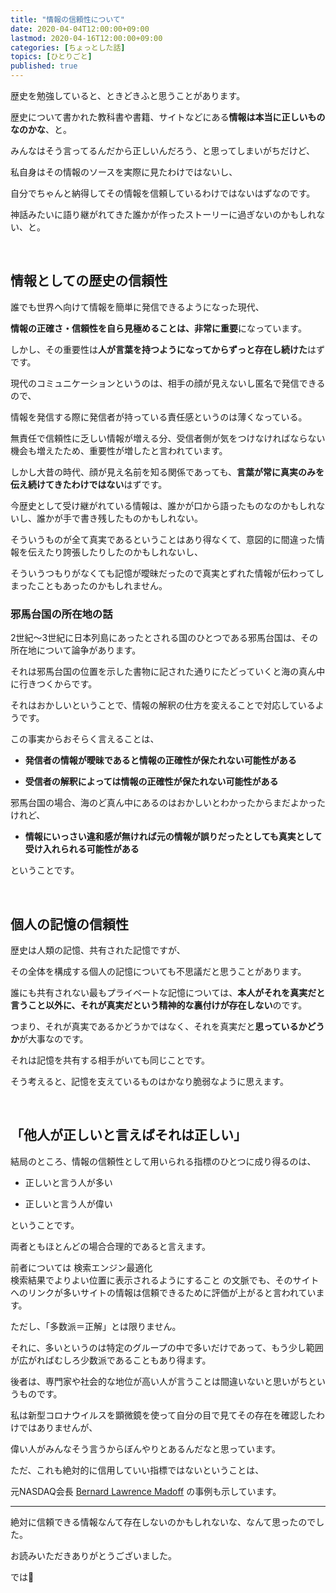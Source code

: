 ```yaml
---
title: "情報の信頼性について"
date: 2020-04-04T12:00:00+09:00
lastmod: 2020-04-16T12:00:00+09:00
categories: [ちょっとした話]
topics: [ひとりごと]
published: true
---
```


歴史を勉強していると、ときどきふと思うことがあります。

歴史について書かれた教科書や書籍、サイトなどにある**情報は本当に正しいものなのかな**、と。

みんなはそう言ってるんだから正しいんだろう、と思ってしまいがちだけど、

私自身はその情報のソースを実際に見たわけではないし、

<!--more-->

自分でちゃんと納得してその情報を信頼しているわけではないはずなのです。

神話みたいに語り継がれてきた誰かが作ったストーリーに過ぎないのかもしれない、と。

<br/>

## 情報としての歴史の信頼性

誰でも世界へ向けて情報を簡単に発信できるようになった現代、

**情報の正確さ・信頼性を自ら見極めることは、非常に重要**になっています。

しかし、その重要性は**人が言葉を持つようになってからずっと存在し続けた**はずです。

現代のコミュニケーションというのは、相手の顔が見えないし匿名で発信できるので、

情報を発信する際に発信者が持っている責任感というのは薄くなっている。

無責任で信頼性に乏しい情報が増える分、受信者側が気をつけなければならない機会も増えたため、重要性が増したと言われています。

しかし大昔の時代、顔が見え名前を知る関係であっても、**言葉が常に真実のみを伝え続けてきたわけではない**はずです。

今歴史として受け継がれている情報は、誰かが口から語ったものなのかもしれないし、誰かが手で書き残したものかもしれない。

そういうものが全て真実であるということはあり得なくて、意図的に間違った情報を伝えたり誇張したりしたのかもしれないし、

そういうつもりがなくても記憶が曖昧だったので真実とずれた情報が伝わってしまったこともあったのかもしれません。

### 邪馬台国の所在地の話

2世紀～3世紀に日本列島にあったとされる国のひとつである邪馬台国は、その所在地について論争があります。

それは邪馬台国の位置を示した書物に記された通りにたどっていくと海の真ん中に行きつくからです。

それはおかしいということで、情報の解釈の仕方を変えることで対応しているようです。

この事実からおそらく言えることは、

- **発信者の情報が曖昧であると情報の正確性が保たれない可能性がある**

- **受信者の解釈によっては情報の正確性が保たれない可能性がある**

邪馬台国の場合、海のど真ん中にあるのはおかしいとわかったからまだよかったけれど、

- **情報にいっさい違和感が無ければ元の情報が誤りだったとしても真実として受け入れられる可能性がある**

ということです。 


<br/>

## 個人の記憶の信頼性

歴史は人類の記憶、共有された記憶ですが、

その全体を構成する個人の記憶についても不思議だと思うことがあります。

誰にも共有されない最もプライベートな記憶については、**本人がそれを真実だと言うこと以外に、それが真実だという精神的な裏付けが存在しない**のです。

つまり、それが真実であるかどうかではなく、それを真実だと**思っているかどうか**が大事なのです。

それは記憶を共有する相手がいても同じことです。

そう考えると、記憶を支えているものはかなり脆弱なように思えます。

<relpos link="saiban-shikojikken" />

<br/>

## 「他人が正しいと言えばそれは正しい」

結局のところ、情報の信頼性として用いられる指標のひとつに成り得るのは、

- 正しいと言う人が多い

- 正しいと言う人が偉い

ということです。

両者ともほとんどの場合合理的であると言えます。

前者については
<tltp label="SEO対策">検索エンジン最適化<br/>検索結果でよりよい位置に表示されるようにすること</tltp>
の文脈でも、そのサイトへのリンクが多いサイトの情報は信頼できるために評価が上がると言われています。

ただし、「多数派＝正解」とは限りません。

それに、多いというのは特定のグループの中で多いだけであって、もう少し範囲が広がればむしろ少数派であることもあり得ます。

後者は、専門家や社会的な地位が高い人が言うことは間違いないと思いがちというものです。

私は新型コロナウイルスを顕微鏡を使って自分の目で見てその存在を確認したわけではありませんが、

偉い人がみんなそう言うからぼんやりとあるんだなと思っています。

ただ、これも絶対的に信用していい指標ではないということは、

元NASDAQ会長 [Bernard Lawrence Madoff](https://ja.wikipedia.org/wiki/%E3%83%90%E3%83%BC%E3%83%8A%E3%83%BC%E3%83%89%E3%83%BBL%E3%83%BB%E3%83%9E%E3%83%89%E3%83%95) の事例も示しています。

---

絶対に信頼できる情報なんて存在しないのかもしれないな、なんて思ったのでした。

お読みいただきありがとうございました。

では👋
